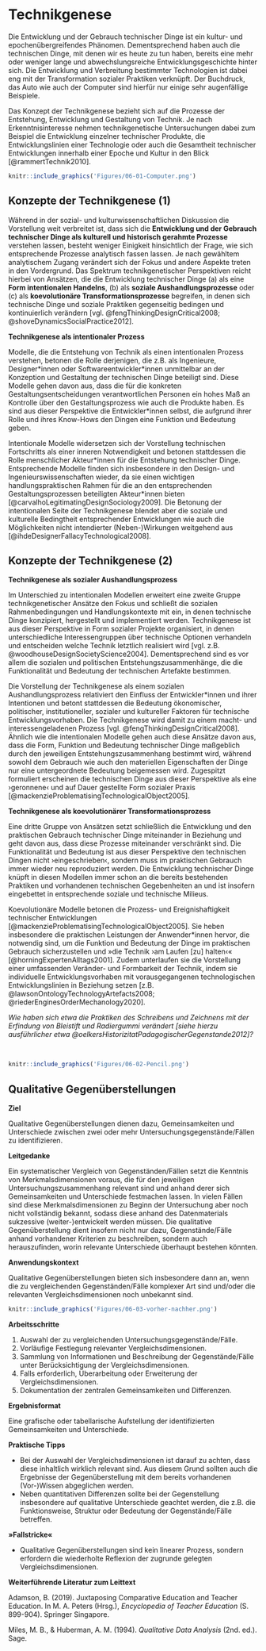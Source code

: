 # Technikgenese

Die Entwicklung und der Gebrauch technischer Dinge ist ein kultur- und epochenübergreifendes Phänomen. Dementsprechend haben auch die technischen Dinge, mit denen wir es heute zu tun haben, bereits eine mehr oder weniger lange und abwechslungsreiche Entwicklungsgeschichte hinter sich. Die Entwicklung und Verbreitung bestimmter Technologien ist dabei eng mit der Transformation sozialer Praktiken verknüpft. Der Buchdruck, das Auto wie auch der Computer sind hierfür nur einige sehr augenfällige Beispiele.

Das Konzept der Technikgenese bezieht sich auf die Prozesse der Entstehung, Entwicklung und Gestaltung von Technik. Je nach Erkenntnisinteresse nehmen technikgenetische Untersuchungen dabei zum Beispiel die Entwicklung einzelner technischer Produkte, die Entwicklungslinien einer Technologie oder auch die Gesamtheit technischer Entwicklungen innerhalb einer Epoche und Kultur in den Blick [@rammertTechnik2010].

```{r fig3,fig.cap="Der Computer im Wandel der Zeit (Illustration basierend auf einer Grafik von [Freepik.com](https://www.freepik.com/free-vector/computers-evolution-cartoon-vector-concept-vintage-old-computing-stations-retro-system-units-monitors-modern-desktop-pc-with-keyboard-mouse-illustrations-set-isolated-white-background_4393734.htm#query=computer%20evolution&position=1&from_view=search&track=robertav1_2_sidr)).", echo=FALSE,dev='png'}
knitr::include_graphics('Figures/06-01-Computer.png')
```

## Konzepte der Technikgenese (1)

Während in der sozial- und kulturwissenschaftlichen Diskussion die Vorstellung weit verbreitet ist, dass sich die **Entwicklung und der Gebrauch technischer Dinge als kulturell und historisch gerahmte Prozesse** verstehen lassen, besteht weniger Einigkeit hinsichtlich der Frage, wie sich entsprechende Prozesse analytisch fassen lassen. Je nach gewähltem analytischem Zugang verändert sich der Fokus und andere Aspekte treten in den Vordergrund. Das Spektrum technikgenetischer Perspektiven reicht hierbei von Ansätzen, die die Entwicklung technischer Dinge (a) als eine **Form intentionalen Handelns**, (b) als **soziale Aushandlungsprozesse** oder (c) als **koevolutionäre Transformationsprozesse** begreifen, in denen sich technische Dinge und soziale Praktiken gegenseitig bedingen und kontinuierlich verändern [vgl. @fengThinkingDesignCritical2008; @shoveDynamicsSocialPractice2012].

**Technikgenese als intentionaler Prozess**

Modelle, die die Entstehung von Technik als einen intentionalen Prozess verstehen, betonen die Rolle derjenigen, die z.B. als Ingenieure, Designer\*innen oder Softwareentwickler\*innen unmittelbar an der Konzeption und Gestaltung der technischen Dinge beteiligt sind. Diese Modelle gehen davon aus, dass die für die konkreten Gestaltungsentscheidungen verantwortlichen Personen ein hohes Maß an Kontrolle über den Gestaltungsprozess wie auch die Produkte haben. Es sind aus dieser Perspektive die Entwickler\*innen selbst, die aufgrund ihrer Rolle und ihres Know-Hows den Dingen eine Funktion und Bedeutung geben.

Intentionale Modelle widersetzen sich der Vorstellung technischen Fortschritts als einer inneren Notwendigkeit und betonen stattdessen die Rolle menschlicher Akteur\*innen für die Entstehung technischer Dinge. Entsprechende Modelle finden sich insbesondere in den Design- und Ingenieurswissenschaften wieder, da sie einen wichtigen handlungspraktischen Rahmen für die an den entsprechenden Gestaltungsprozessen beteiligten Akteur\*innen bieten [@carvalhoLegitimatingDesignSociology2009]. Die Betonung der intentionalen Seite der Technikgenese blendet aber die soziale und kulturelle Bedingtheit entsprechender Entwicklungen wie auch die Möglichkeiten nicht intendierter (Neben-)Wirkungen weitgehend aus [@ihdeDesignerFallacyTechnological2008].

## Konzepte der Technikgenese (2)

**Technikgenese als sozialer Aushandlungsprozess**

Im Unterschied zu intentionalen Modellen erweitert eine zweite Gruppe technikgenetischer Ansätze den Fokus und schließt die sozialen Rahmenbedingungen und Handlungskontexte mit ein, in denen technische Dinge konzipiert, hergestellt und implementiert werden. Technikgenese ist aus dieser Perspektive in Form sozialer Projekte organisiert, in denen unterschiedliche Interessengruppen über technische Optionen verhandeln und entscheiden welche Technik letztlich realisiert wird [vgl. z.B. @woodhouseDesignSocietyScience2004]. Dementsprechend sind es vor allem die sozialen und politischen Entstehungszusammenhänge, die die Funktionalität und Bedeutung der technischen Artefakte bestimmen.

Die Vorstellung der Technikgenese als einem sozialen Aushandlungsprozess relativiert den Einfluss der Entwickler\*innen und ihrer Intentionen und betont stattdessen die Bedeutung ökonomischer, politischer, institutioneller, sozialer und kultureller Faktoren für technische Entwicklungsvorhaben. Die Technikgenese wird damit zu einem macht- und interessengeladenen Prozess [vgl. @fengThinkingDesignCritical2008]. Ähnlich wie die intentionalen Modelle gehen auch diese Ansätze davon aus, dass die Form, Funktion und Bedeutung technischer Dinge maßgeblich durch den jeweiligen Entstehungszusammenhang bestimmt wird, während sowohl dem Gebrauch wie auch den materiellen Eigenschaften der Dinge nur eine untergeordnete Bedeutung beigemessen wird. Zugespitzt formuliert erscheinen die technischen Dinge aus dieser Perspektive als eine ›geronnene‹ und auf Dauer gestellte Form sozialer Praxis [@mackenzieProblematisingTechnologicalObject2005].

**Technikgenese als koevolutionärer Transformationsprozess**

Eine dritte Gruppe von Ansätzen setzt schließlich die Entwicklung und den praktischen Gebrauch technischer Dinge miteinander in Beziehung und geht davon aus, dass diese Prozesse miteinander verschränkt sind. Die Funktionalität und Bedeutung ist aus dieser Perspektive den technischen Dingen nicht ›eingeschrieben‹, sondern muss im praktischen Gebrauch immer wieder neu reproduziert werden. Die Entwicklung technischer Dinge knüpft in diesen Modellen immer schon an die bereits bestehenden Praktiken und vorhandenen technischen Gegebenheiten an und ist insofern eingebettet in entsprechende soziale und technische Milieus.

Koevolutionäre Modelle betonen die Prozess- und Ereignishaftigkeit technischer Entwicklungen [@mackenzieProblematisingTechnologicalObject2005]. Sie heben insbesondere die praktischen Leistungen der Anwender\*innen hervor, die notwendig sind, um die Funktion und Bedeutung der Dinge im praktischen Gebrauch sicherzustellen und »die Technik ›am Laufen [zu] halten‹« [@horningExpertenAlltags2001]. Zudem unterlaufen sie die Vorstellung einer umfassenden Veränder- und Formbarkeit der Technik, indem sie individuelle Entwicklungsvorhaben mit vorausgegangenen technologischen Entwicklungslinien in Beziehung setzen [z.B. @lawsonOntologyTechnologyArtefacts2008; @riederEnginesOrderMechanology2020].


::: {.blackbox data-latex=""}
*Wie haben sich etwa die Praktiken des Schreibens und Zeichnens mit der Erfindung von Bleistift und Radiergummi verändert [siehe hierzu ausführlicher etwa @oelkersHistorizitatPadagogischerGegenstande2012]?*
:::

&nbsp;

```{r, echo=FALSE, fig.align='center', dev='png'}
knitr::include_graphics('Figures/06-02-Pencil.png')
```

## Qualitative Gegenüberstellungen

**Ziel**

Qualitative Gegenüberstellungen dienen dazu, Gemeinsamkeiten und Unterschiede zwischen zwei oder mehr Untersuchungsgegenstände/Fällen zu identifizieren.

**Leitgedanke**

Ein systematischer Vergleich von Gegenständen/Fällen setzt die Kenntnis von Merkmalsdimensionen voraus, die für den jeweiligen Untersuchungszusammenhang relevant sind und anhand derer sich Gemeinsamkeiten und Unterschiede festmachen lassen. In vielen Fällen sind diese Merkmalsdimensionen zu Beginn der Untersuchung aber noch nicht vollständig bekannt, sodass diese anhand des Datenmaterials sukzessive (weiter-)entwickelt werden müssen. Die qualitative Gegenüberstellung dient insofern nicht nur dazu, Gegenstände/Fälle anhand vorhandener Kriterien zu beschreiben, sondern auch herauszufinden, worin relevante Unterschiede überhaupt bestehen könnten.

**Anwendungskontext**

Qualitative Gegenüberstellungen bieten sich insbesondere dann an, wenn die zu vergleichenden Gegenständen/Fälle komplexer Art sind und/oder die relevanten Vergleichsdimensionen noch unbekannt sind.

```{r, echo=FALSE, fig.align='center', dev='png'}
knitr::include_graphics('Figures/06-03-vorher-nachher.png')
```

**Arbeitsschritte**

 1. Auswahl der zu vergleichenden Untersuchungsgegenstände/Fälle.
 2. Vorläufige Festlegung relevanter Vergleichsdimensionen.
 3. Sammlung von Informationen und Beschreibung der Gegenstände/Fälle unter Berücksichtigung der Vergleichsdimensionen.
 4. Falls erforderlich, Überarbeitung oder Erweiterung der Vergleichsdimensionen.
 5. Dokumentation der zentralen Gemeinsamkeiten und Differenzen.
 
**Ergebnisformat**

Eine grafische oder tabellarische Aufstellung der identifizierten Gemeinsamkeiten und Unterschiede.

**Praktische Tipps**

-   Bei der Auswahl der Vergleichsdimensionen ist darauf zu achten, dass diese inhaltlich wirklich relevant sind. Aus diesem Grund sollten auch die Ergebnisse der Gegenüberstellung mit dem bereits vorhandenen (Vor-)Wissen abgeglichen werden.
-   Neben quantitativen Differenzen sollte bei der Gegenstellung insbesondere auf qualitative Unterschiede geachtet werden, die z.B. die Funktionsweise, Struktur oder Bedeutung der Gegenstände/Fälle betreffen.

**»Fallstricke«**

-   Qualitative Gegenüberstellungen sind kein linearer Prozess, sondern erfordern die wiederholte Reflexion der zugrunde gelegten Vergleichsdimensionen.

**Weiterführende Literatur zum Leittext**

Adamson, B. (2019). Juxtaposing Comparative Education and Teacher Education. In M. A. Peters (Hrsg.), *Encyclopedia of Teacher Education* (S. 899-904). Springer Singapore. 

Miles, M. B., & Huberman, A. M. (1994). *Qualitative Data Analysis* (2nd. ed.). Sage.

